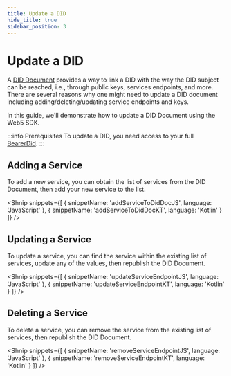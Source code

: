 ```yaml
---
title: Update a DID
hide_title: true
sidebar_position: 3
---
```


<LanguageSwitcher languages="JavaScript, Kotlin" />

# Update a DID

A [DID Document](/docs/web5/learn/did_document) provides a way to link a DID with the way the DID subject can be reached, i.e., through public keys, services endpoints, and more.
There are several reasons why one might need to update a DID document including adding/deleting/updating service endpoints and keys. 

In this guide, we'll demonstrate how to update a DID Document using the Web5 SDK.

:::info Prerequisites
To update a DID, you need access to your full [BearerDid](/docs/web5/build/decentralized-identifiers/how-to-create-did#create-did).
:::

## Adding a Service

To add a new service, you can obtain the list of services from the DID Document, then add your new service to the list.

<Shnip
  snippets={[
    { snippetName: 'addServiceToDidDocJS', language: 'JavaScript' },
    { snippetName: 'addServiceToDidDocKT', language: 'Kotlin' }
  ]}
/>

## Updating a Service

To update a service, you can find the service within the existing list of services, update any of the values, then republish the DID Document.

<Shnip
  snippets={[
    { snippetName: 'updateServiceEndpointJS', language: 'JavaScript' },
    { snippetName: 'updateServiceEndpointKT', language: 'Kotlin' }
  ]}
/>

## Deleting a Service

To delete a service, you can remove the service from the existing list of services, then republish the DID Document.

<Shnip
  snippets={[
    { snippetName: 'removeServiceEndpointJS', language: 'JavaScript' },
    { snippetName: 'removeServiceEndpointKT', language: 'Kotlin' }
  ]}
/>